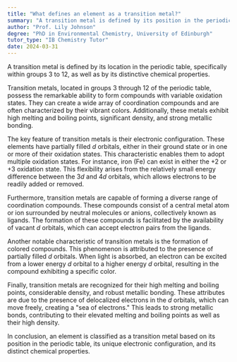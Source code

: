 ```yaml
---
title: "What defines an element as a transition metal?"
summary: "A transition metal is defined by its position in the periodic table, specifically in groups 3-12, and its unique chemical properties."
author: "Prof. Lily Johnson"
degree: "PhD in Environmental Chemistry, University of Edinburgh"
tutor_type: "IB Chemistry Tutor"
date: 2024-03-31
---
```


A transition metal is defined by its location in the periodic table, specifically within groups 3 to 12, as well as by its distinctive chemical properties.

Transition metals, located in groups 3 through 12 of the periodic table, possess the remarkable ability to form compounds with variable oxidation states. They can create a wide array of coordination compounds and are often characterized by their vibrant colors. Additionally, these metals exhibit high melting and boiling points, significant density, and strong metallic bonding.

The key feature of transition metals is their electronic configuration. These elements have partially filled $d$ orbitals, either in their ground state or in one or more of their oxidation states. This characteristic enables them to adopt multiple oxidation states. For instance, iron (Fe) can exist in either the +2 or +3 oxidation state. This flexibility arises from the relatively small energy difference between the $3d$ and $4d$ orbitals, which allows electrons to be readily added or removed.

Furthermore, transition metals are capable of forming a diverse range of coordination compounds. These compounds consist of a central metal atom or ion surrounded by neutral molecules or anions, collectively known as ligands. The formation of these compounds is facilitated by the availability of vacant $d$ orbitals, which can accept electron pairs from the ligands.

Another notable characteristic of transition metals is the formation of colored compounds. This phenomenon is attributed to the presence of partially filled $d$ orbitals. When light is absorbed, an electron can be excited from a lower energy $d$ orbital to a higher energy $d$ orbital, resulting in the compound exhibiting a specific color.

Finally, transition metals are recognized for their high melting and boiling points, considerable density, and robust metallic bonding. These attributes are due to the presence of delocalized electrons in the $d$ orbitals, which can move freely, creating a "sea of electrons." This leads to strong metallic bonds, contributing to their elevated melting and boiling points as well as their high density.

In conclusion, an element is classified as a transition metal based on its position in the periodic table, its unique electronic configuration, and its distinct chemical properties.
    